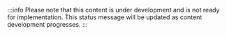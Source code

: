 :::info
Please note that this content is under development and is not ready for implementation. This status message will be updated as content development progresses.
:::
